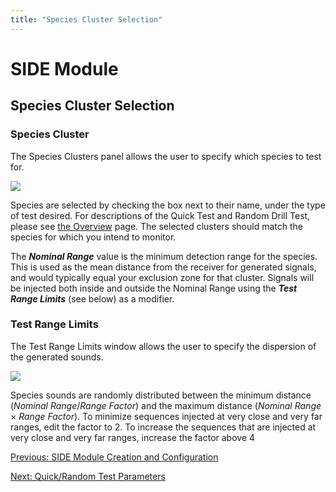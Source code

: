 ```yaml
---
title: "Species Cluster Selection"
---
```

SIDE Module
===========

Species Cluster Selection
-------------------------

### Species Cluster

The Species Clusters panel allows the user to specify which species to test for.

![](images/SIDESpClusters.PNG)  
  
  

Species are selected by checking the box next to their name, under the type of test desired. For descriptions of the Quick Test and Random Drill Test, please see [the Overview](SIDE_Overview.html#tests) page. The selected clusters should match the species for which you intend to monitor.

The **_Nominal Range_** value is the minimum detection range for the species. This is used as the mean distance from the receiver for generated signals, and would typically equal your exclusion zone for that cluster. Signals will be injected both inside and outside the Nominal Range using the **_Test Range Limits_** (see below) as a modifier.

  

### Test Range Limits

The Test Range Limits window allows the user to specify the dispersion of the generated sounds.

![](images/SIDETestRangeLim.PNG)  
  

Species sounds are randomly distributed between the minimum distance (_Nominal Range_/_Range Factor_) and the maximum distance (_Nominal Range_ × _Range Factor_). To minimize sequences injected at very close and very far ranges, edit the factor to 2. To increase the sequences that are injected at very close and very far ranges, increase the factor above 4

  
  
  

[Previous: SIDE Module Creation and Configuration](SIDE_Configure.html)

[Next: Quick/Random Test Parameters](SIDE_TestParams.html)